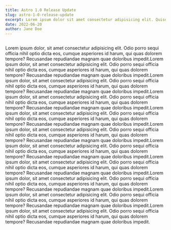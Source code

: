 ```yaml
---
title: Astro 1.0 Release Update
slug: astro-1-0-release-update
excerpt: Lorem ipsum dolor sit amet consectetur adipisicing elit. Quisquam voluptate, quae, quod, voluptates quibusdam voluptatibus quidem voluptatum quos quia quas nesciunt. Quisquam, quae. Quisquam, quae. Quisquam, quae. Quisquam, quae.
date: 2022-06-20
author: Jane Doe
---
```


<img src={logoSmall.src} alt="" />

Lorem ipsum dolor, sit amet consectetur adipisicing elit. Odio porro
            sequi officia nihil optio dicta eos, cumque asperiores id harum, qui
            quas dolorem tempore? Recusandae repudiandae magnam quae doloribus
            impedit.Lorem ipsum dolor, sit amet consectetur adipisicing elit. Odio porro
            sequi officia nihil optio dicta eos, cumque asperiores id harum, qui
            quas dolorem tempore? Recusandae repudiandae magnam quae doloribus
            impedit.Lorem ipsum dolor, sit amet consectetur adipisicing elit. Odio porro
            sequi officia nihil optio dicta eos, cumque asperiores id harum, qui
            quas dolorem tempore? Recusandae repudiandae magnam quae doloribus
            impedit.Lorem ipsum dolor, sit amet consectetur adipisicing elit. Odio porro
            sequi officia nihil optio dicta eos, cumque asperiores id harum, qui
            quas dolorem tempore? Recusandae repudiandae magnam quae doloribus
            impedit.Lorem ipsum dolor, sit amet consectetur adipisicing elit. Odio porro
            sequi officia nihil optio dicta eos, cumque asperiores id harum, qui
            quas dolorem tempore? Recusandae repudiandae magnam quae doloribus
            impedit.Lorem ipsum dolor, sit amet consectetur adipisicing elit. Odio porro
            sequi officia nihil optio dicta eos, cumque asperiores id harum, qui
            quas dolorem tempore? Recusandae repudiandae magnam quae doloribus
            impedit.Lorem ipsum dolor, sit amet consectetur adipisicing elit. Odio porro
            sequi officia nihil optio dicta eos, cumque asperiores id harum, qui
            quas dolorem tempore? Recusandae repudiandae magnam quae doloribus
            impedit.Lorem ipsum dolor, sit amet consectetur adipisicing elit. Odio porro
            sequi officia nihil optio dicta eos, cumque asperiores id harum, qui
            quas dolorem tempore? Recusandae repudiandae magnam quae doloribus
            impedit.Lorem ipsum dolor, sit amet consectetur adipisicing elit. Odio porro
            sequi officia nihil optio dicta eos, cumque asperiores id harum, qui
            quas dolorem tempore? Recusandae repudiandae magnam quae doloribus
            impedit.Lorem ipsum dolor, sit amet consectetur adipisicing elit. Odio porro
            sequi officia nihil optio dicta eos, cumque asperiores id harum, qui
            quas dolorem tempore? Recusandae repudiandae magnam quae doloribus
            impedit.Lorem ipsum dolor, sit amet consectetur adipisicing elit. Odio porro
            sequi officia nihil optio dicta eos, cumque asperiores id harum, qui
            quas dolorem tempore? Recusandae repudiandae magnam quae doloribus
            impedit.